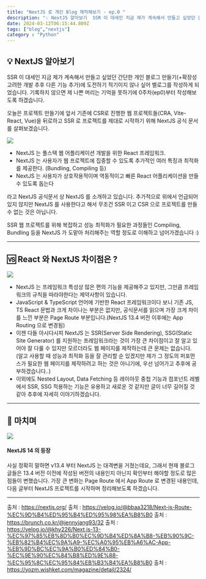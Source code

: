 ```yaml
---
title: "NextJS 로 개인 Blog 제작해보기 - ep.0 "
description: "💡 NextJS 알아보기  SSR 이 대세인 지금 제가 계속해서 만들고 싶었던 간단한 개인 블로그 만들기(+확장성 고려한 개발 추후 다른 기능 추가)에 도전하기 적기이지 않나 싶어 벨로그를 작성하게 되었습니다. 기록하지 않으면 제 나쁜 머리는 기억을 못하기에 0주차("
date: 2024-03-12T06:15:44.809Z
tags: ["blog","nextjs"]
category : "Python"
---
```

## 💡 NextJS 알아보기 

SSR 이 대세인 지금 제가 계속해서 만들고 싶었던 간단한 개인 블로그 만들기(+확장성 고려한 개발 추후 다른 기능 추가)에 도전하기 적기이지 않나 싶어 벨로그를 작성하게 되었습니다. 기록하지 않으면 제 나쁜 머리는 기억을 못하기에 0주차(ep0)부터 작성해보도록 하겠습니다.

오늘은 프로젝트 만들기에 앞서 기존에 CSR로 진행한 웹 프로젝트들(CRA, Vite-React, Vue)을 뒤로하고 SSR 로 프로젝트를 제대로 시작하기 위해 NextJS 공식 문서를 살펴보겠습니다.

![](/images/image-7.jpg)

- NextJS 는 풀스택 웹 어플리케이션 개발을 위한 React 프레임워크.
- NextJS 는 사용자가 웹 프로젝트에 집중할 수 있도록 추가적인 여러 특징과 최적화를 제공한다. (Bundling, Compiling 등)
- NextJS 는 사용자가 상호작용적이며 역동적이고 빠른 React 어플리케이션을 만들 수 있도록 돕는다

라고 NextJS 공식문서 상 NextJS 를 소개하고 있습니다. 추가적으로 위에서 언급되어 있지 않지만 NextJS 를 사용한다고 해서 무조건 SSR 이고 CSR 으로 프로젝트를 만들 수 없는 것은 아닙니다.

SSR 웹 프로젝트를 위해 복잡하고 성능 최적화가 필요한 과정들인 Compiling, Bundling 등을 NextJS 가 도맡아 처리해주는 역할 정도로 이해하고 넘어가겠습니다 :)

---

## 🆚 React 와 NextJS 차이점은 ?


![](/images/9cfd5638-7c4f-468a-8304-302efd9514c3-image.png)



- NextJS 는 프레임워크 특성상 많은 편의 기능을 제공해주고 있지만, 그만큼 프레임워크의 규칙을 따라야한다는 제약사항이 있습니다.
- JavaScript & TypeScript 언어에 기반한 React 프레임워크이다 보니 기존 JS, TS React 문법과 크게 차이나는 부분은 없지만, 공식문서를 읽으며 가장 크게 차이를 느낀 부분은 Page Route 부분입니다.(NextJS 13.4 버전 이후에는 App Routing 으로 변경됨)
- 이젠 다들 아시다시피 NextJS 는 SSR(Server Side Rendering), SSG(Static Site Generator) 를 지원하는 프레임워크라는 것이 가장 큰 차이점이고 잘 알고 있어야 잘 다룰 수 있지만 모르더라도 웹 페이지를 제작하는데 큰 문제는 없습니다. (알고 사용할 때 성능과 최적화 등을 잘 관리할 순 있겠지만 제가 그 정도의 퍼포먼스가 필요한 웹 페이지를 제작하려고 하는 것은 아니기에, 우선 넘어가고 추후에 공부하겠습니다..)
- 이외에도 Nested Layout, Data Fetching 등 레이아웃 중첩 기능과 컴포넌트 레벨에서 SSR, SSG 적용하는 기능은 유용하고 새로운 것 같지만 글이 너무 길어질 것 같아 추후에 자세히 이야기하겠습니다.

---

## 🎯 마치며
![](/images/image-6.jpg)

#### NextJS 14 의 등장

사실 정확히 말하면 v13.4 부터 NextJS 는 대격변을 거쳤는데요, 그래서 현재 블로그 글들은 13.4 버전 이전에 작성된 버전의 내용인지 아닌지 확인부터 해야할 정도로 많은 점들이 변했습니다. 가장 큰 변화는 Page Route 에서 App Route 로 변경된 내용인데, 다음 글부터 NextJS 프로젝트를 시작하며 정리해보도록 하겠습니다.

---
출처 : https://nextjs.org/
출처 : https://velog.io/@bbaa3218/Next-js-Route-%EC%9D%B4%ED%95%B4%ED%95%98%EA%B8%B0
출처 : https://brunch.co.kr/@jennyjang93/32
출처 : https://velog.io/@khy226/Next.js-13-%EC%97%85%EB%8D%B0%EC%9D%B4%ED%8A%B8-%EB%90%9C-%EB%82%B4%EC%9A%A9-%EC%A0%95%EB%A6%AC-App-%EB%9D%BC%EC%9A%B0%ED%84%B0-%EC%9E%90%EC%84%B8%ED%9E%88-%EC%95%8C%EC%95%84%EB%B3%B4%EA%B8%B0
출처 : https://yozm.wishket.com/magazine/detail/2324/
